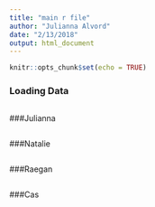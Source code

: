 ```yaml
---
title: "main r file"
author: "Julianna Alvord"
date: "2/13/2018"
output: html_document
---
```


```r
knitr::opts_chunk$set(echo = TRUE)
```

### Loading Data
```r

```

###Julianna
```r

```

###Natalie
```r

```

###Raegan
```r

```

###Cas
```r

```




